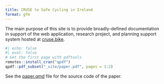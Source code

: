 ```yaml
---
title: CRUSE to Safe Cycling in Ireland
format: gfm
---
```


The main purpose of this site is to provide broadly-defined documentation in support of the web application, research project, and planning support system hosted at [cruse.bike](https://cruse.bike/).

```r
#| echo: false
#| eval: false
# Get the first page with pdftools
remotes::install_cran("qpdf")
qpdf::pdf_subset("_site/paper.pdf", pages = 1:2)
```

See the [paper.qmd](paper.qmd) file for the source code of the paper.
